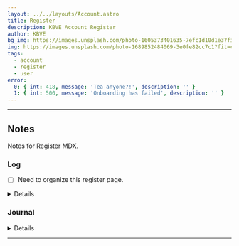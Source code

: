 ```yaml
---
layout: ../../layouts/Account.astro
title: Register
description: KBVE Account Register
author: KBVE
bg_img: https://images.unsplash.com/photo-1605373401635-7efc1d10d1e3?fit=crop&w=1400&h=700&q=75
img: https://images.unsplash.com/photo-1689852484069-3e0fe82cc7c1?fit=crop&w=1400&h=700&q=75
tags:
  - account
  - register
  - user
error:
  0: { int: 418, message: 'Tea anyone?!', description: '' }
  1: { int: 500, message: 'Onboarding has failed', description: '' }
---
```




<Register />

---

<MDXJS>

## Notes

Notes for Register MDX.

### Log

- [ ] Need to organize this register page.

<Details data="Closed">

### Closed

- [x] Create login.mdx under Account collection.
- [x] Add Imports for the login.mdx.

</Details>

### Journal

<Details data="J1">

#### J1

##### 07-30-2023

Here we go! Doing another round of the login page!

</Details>

</MDXJS>

---